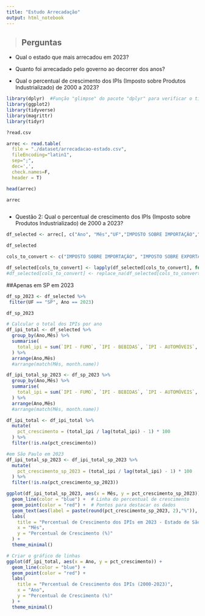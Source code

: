 ```yaml
---
title: "Estudo Arrecadação"
output: html_notebook
---
```


> ## Perguntas

-   Qual o estado que mais arrecadou em 2023?

-   Quanto foi arrecadado pelo governo ao decorrer dos anos?

-   Qual o percentual de crescimento dos IPIs (Imposto sobre Produtos Industrializado) de 2000 a 2023?

```r
library(dplyr)  #Função "glimpse" do pacote "dplyr" para verificar o tipo dos dados de cada coluna
library(ggplot2)
library(tidyverse)
library(magrittr)
library(tidyr)
```

```r
?read.csv

arrec <- read.table(
  file = "./dataset/arrecadacao-estado.csv",
  fileEncoding="latin1", 
  sep=";", 
  dec=',', 
  check.names=F, 
  header = T)

head(arrec)
```
```r
arrec
```

![]()

-   Questão 2: Qual o percentual de crescimento dos IPIs (Imposto sobre Produtos Industrializado) de 2000 a 2023?

```r
df_selected <- arrec[, c("Ano", "Mês","UF","IMPOSTO SOBRE IMPORTAÇÃO","IMPOSTO SOBRE EXPORTAÇÃO","IPI - FUMO","IPI - BEBIDAS","IPI - AUTOMÓVEIS","IPI - VINCULADO À IMPORTACAO","IPI - OUTROS" )]


```

```r
df_selected
```

```r
cols_to_convert <- c("IMPOSTO SOBRE IMPORTAÇÃO", "IMPOSTO SOBRE EXPORTAÇÃO", "IPI - FUMO", "IPI - BEBIDAS", "IPI - AUTOMÓVEIS", "IPI - VINCULADO À IMPORTACAO", "IPI - OUTROS")

df_selected[cols_to_convert] <- lapply(df_selected[cols_to_convert], function(x) as.numeric(as.character(x)))
#df_selected[cols_to_convert] <- replace_na(df_selected[cols_to_convert], 0)
```
##Apenas em SP em 2023
```r
df_sp_2023 <- df_selected %>%
 filter(UF == "SP", Ano == 2023)
```

```r
df_sp_2023
```


```r
# Calcular o total dos IPIs por ano
df_ipi_total <- df_selected %>%
  group_by(Ano,Mês) %>%
  summarise(
    total_ipi = sum(`IPI - FUMO`, `IPI - BEBIDAS`, `IPI - AUTOMÓVEIS`, `IPI - VINCULADO À IMPORTACAO`, `IPI - OUTROS`, na.rm = TRUE)
  ) %>%
  arrange(Ano,Mês)
  #arrange(match(Mês, month.name))
```


```r
df_ipi_total_sp_2023 <- df_sp_2023 %>%
  group_by(Ano,Mês) %>%
  summarise(
    total_ipi = sum(`IPI - FUMO`, `IPI - BEBIDAS`, `IPI - AUTOMÓVEIS`, `IPI - VINCULADO À IMPORTACAO`, `IPI - OUTROS`, na.rm = TRUE)
  ) %>%
  arrange(Ano,Mês)
  #arrange(match(Mês, month.name))
```

```r
df_ipi_total <- df_ipi_total %>%
  mutate(
    pct_crescimento = (total_ipi / lag(total_ipi) - 1) * 100
  ) %>%
  filter(!is.na(pct_crescimento)) 

#em São Paulo em 2023
df_ipi_total_sp_2023 <- df_ipi_total_sp_2023 %>%
  mutate(
    pct_crescimento_sp_2023 = (total_ipi / lag(total_ipi) - 1) * 100
  ) %>%
  filter(!is.na(pct_crescimento_sp_2023))
```

```r
ggplot(df_ipi_total_sp_2023, aes(x = Mês, y = pct_crescimento_sp_2023)) +
  geom_line(color = "blue") +  # Linha do percentual de crescimento
  geom_point(color = "red") +  # Pontos para destacar os dados
  geom_text(aes(label = paste(round(pct_crescimento_sp_2023, 2),"%")), vjust = -0.5, hjust = 0.5, size = 3) +  # Rótulos com percentuais
  labs(
    title = "Percentual de Crescimento dos IPIs em 2023 - Estado de São Paulo",
    x = "Mês",
    y = "Percentual de Crescimento (%)"
  ) +
  theme_minimal()
```




```r
# Criar o gráfico de linhas
ggplot(df_ipi_total, aes(x = Ano, y = pct_crescimento)) +
  geom_line(color = "blue") +
  geom_point(color = "red") +
  labs(
    title = "Percentual de Crescimento dos IPIs (2000-2023)",
    x = "Ano",
    y = "Percentual de Crescimento (%)"
  ) +
  theme_minimal()
```


